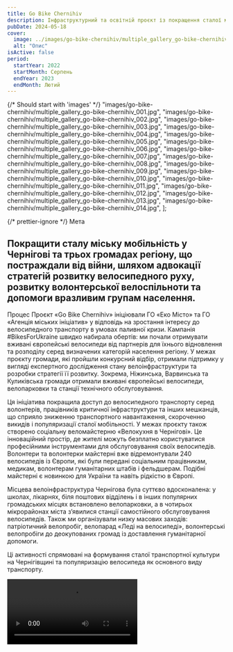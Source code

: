 ```yaml
---
title: Go Bike Chernihiv
description: Інфраструктурний та освітній проєкт із покращення сталої мобільності в постраждалих від бойових дій громадах Чернігівської області.
pubDate: 2024-05-18
cover:
  image: ../images/go-bike-chernihiv/multiple_gallery_go-bike-chernihiv_002.jpg
  alt: "Опис"
isActive: false
period:
  startYear: 2022
  startMonth: Серпень
  endYear: 2023
  endMonth: Лютий
---
```


{/* Should start with 'images' */}
"images/go-bike-chernihiv/multiple_gallery_go-bike-chernihiv_001.jpg",
"images/go-bike-chernihiv/multiple_gallery_go-bike-chernihiv_002.jpg",
"images/go-bike-chernihiv/multiple_gallery_go-bike-chernihiv_003.jpg",
"images/go-bike-chernihiv/multiple_gallery_go-bike-chernihiv_004.jpg",
"images/go-bike-chernihiv/multiple_gallery_go-bike-chernihiv_005.jpg",
"images/go-bike-chernihiv/multiple_gallery_go-bike-chernihiv_006.jpg",
"images/go-bike-chernihiv/multiple_gallery_go-bike-chernihiv_007.jpg",
"images/go-bike-chernihiv/multiple_gallery_go-bike-chernihiv_008.jpg",
"images/go-bike-chernihiv/multiple_gallery_go-bike-chernihiv_009.jpg",
"images/go-bike-chernihiv/multiple_gallery_go-bike-chernihiv_010.jpg",
"images/go-bike-chernihiv/multiple_gallery_go-bike-chernihiv_011.jpg",
"images/go-bike-chernihiv/multiple_gallery_go-bike-chernihiv_012.jpg",
"images/go-bike-chernihiv/multiple_gallery_go-bike-chernihiv_013.jpg",
"images/go-bike-chernihiv/multiple_gallery_go-bike-chernihiv_014.jpg",
];

{/* prettier-ignore */}
<TextContent>
  <Badge>Мета</Badge>
  ## Покращити сталу міську мобільність у Чернігові та трьох громадах регіону, що постраждали від війни, шляхом адвокації стратегій розвитку велосипедного руху, розвитку волонтерської велоспільноти та допомоги вразливим групам населення.
</TextContent>

<TextContent>
  <Badge>Процес</Badge>
Проєкт «Go Bike Chernihiv» ініціювали ГО «Еко Місто» та ГО «Агенція міських ініціатив» у відповідь на зростання інтересу до велосипедного транспорту в умовах паливної кризи. Кампанія #BikesForUkraine швидко набирала обертів: ми почали отримувати вживані європейські велосипеди від партнерів для їхнього відновлення та розподілу серед визначених категорій населення регіону. У межах проєкту громади, які пройшли конкурсний відбір, отримали підтримку у вигляді експертного дослідження стану велоінфраструктури та розробки стратегії її розвитку. Зокрема, Ніжинська, Варвинська та Куликівська громади отримали вживані європейські велосипеди, велопарковки та станції технічного обслуговування.

Ця ініціатива покращила доступ до велосипедного транспорту серед волонтерів, працівників критичної інфраструктури та інших мешканців, що сприяло зниженню транспортного навантаження, скороченню викидів і популяризації сталої мобільності. У межах проєкту також створено соціальну веломайстерню «Велокухня в Чернігові». Це інноваційний простір, де жителі можуть безплатно користуватися професійними інструментами для обслуговування своїх велосипедів. Волонтери та волонтерки майстерні вже відремонтували 240 велосипедів із Європи, які були передані соціальним працівникам, медикам, волонтерам гуманітарних штабів і фельдшерам. Подібні майстерні є новинкою для України та навіть рідкістю в Європі.

Місцева велоінфраструктура Чернігова була суттєво вдосконалена: у школах, лікарнях, біля поштових відділень і в інших популярних громадських місцях встановлено велопарковки, а в чотирьох мікрорайонах міста з’явилися станції самостійного обслуговування велосипедів. Також ми організували низку масових заходів: патріотичний велопробіг, велопарад «Леді на велосипеді», волонтерські велопробіги до деокупованих громад із доставлення гуманітарної допомоги.

Ці активності спрямовані на формування сталої транспортної культури на Чернігівщині та популяризацію велосипеда як основного виду транспорту.

</TextContent>

<Video src="https://www.youtube.com/embed/XOfE26vRcdo?si=ipCKIIJh1wIKyByb" />

{/* prettier-ignore */}
  <TextContent>
    <Badge>Результат</Badge>

    <ResultList>
      - Відкрито соціальну веломайстерню.
      - Передано 240 велосипедів волонтерам, соціальним працівникам і медикам.
      - Розроблено та затверджено три стратегії розвитку велосипедного транспорту в територіальних громадах.
      - Організовано 10 благодійних заходів із популяризації велосипедного транспорту.
      - Встановлено 110 велопарковок і 7 станцій велоремонту.
      - Спроєктовано 4 км велосмуг у Чернігові.
    </ResultList>

  </TextContent>

  <Blockquote>
<span>“</span>The bicycle should become the main mode of urban transportation,
laying the foundation for the long-term bike-friendly and democratic
transformation of Ukrainian cities.<span>”</span>

    <BlockquoteFooter>
        Сергій Безбородько

        керівник ГО «Еко Місто»
    </BlockquoteFooter>

</Blockquote>

<Logos>
  <Icon name="donors-usaid" />
  <Icon name="partners-agenciya-original" />
  <Icon name="logo-city-initiative-agency" />
  <Icon name="donors-usaid" />
  <Icon name="partners-agenciya-original" />
  <Icon name="logo-city-initiative-agency" />
</Logos>

<MultiSlideGallery imagePaths={goBikeChernihivImages} isFullscreen />
